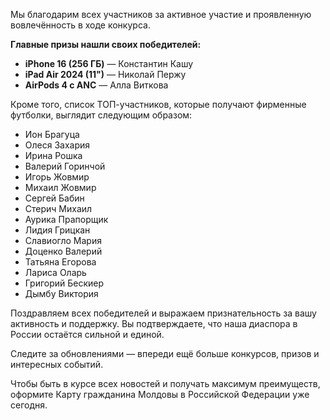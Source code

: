 Мы благодарим всех участников за активное участие и проявленную вовлечённость в ходе конкурса.

**Главные призы нашли своих победителей:**

- **iPhone 16 (256 ГБ)** — Константин Кашу
- **iPad Air 2024 (11")** — Николай Пержу
- **AirPods 4 с ANC** — Алла Виткова

Кроме того, список ТОП-участников, которые получают фирменные футболки, выглядит следующим образом:

- Ион Брагуца
- Олеся Захария
- Ирина Рошка
- Валерий Горинчой
- Игорь Жовмир
- Михаил Жовмир
- Сергей Бабин
- Стерич Михаил
- Аурика Прапорщик
- Лидия Грицкан
- Славиогло Мария
- Доценко Валерий
- Татьяна Егорова
- Лариса Оларь
- Григорий Бескиер
- Дымбу Виктория

Поздравляем всех победителей и выражаем признательность за вашу активность и поддержку. Вы подтверждаете, что наша диаспора в России остаётся сильной и единой.

Следите за обновлениями — впереди ещё больше конкурсов, призов и интересных событий.

Чтобы быть в курсе всех новостей и получать максимум преимуществ, оформите Карту гражданина Молдовы в Российской Федерации уже сегодня.
